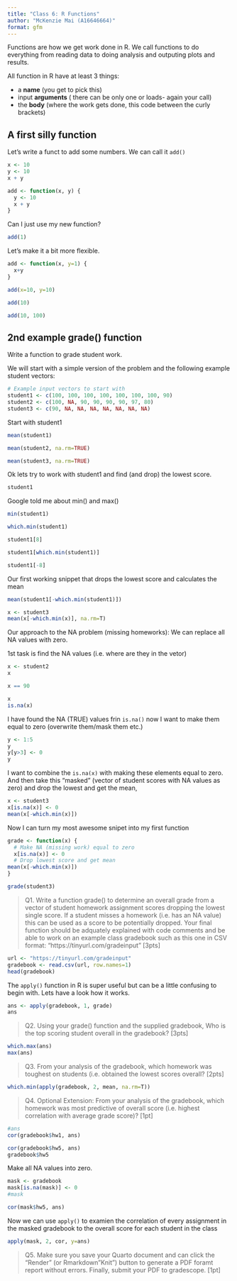 ```yaml
---
title: "Class 6: R Functions"
author: "McKenzie Mai (A16646664)"
format: gfm
---
```


Functions are how we get work done in R. We call functions to do everything from reading data to doing analysis and outputing plots and results. 

All function in R have at least 3 things:

- a **name** (you get to pick this)
- input **arguments** ( there can be only one or loads- again your call)
- the **body** (where the work gets done, this code between the curly brackets)

## A first silly function

Let's write a funct to add some numbers. We can call it `add()`


```r
x <- 10
y <- 10
x + y
```


```r
add <- function(x, y) {
  y <- 10
  x + y
}
```

Can I just use my new function?

```r
add(1)
```

Let's make it a bit more flexible.

```r
add <- function(x, y=1) {
  x+y
}

add(x=10, y=10)

```
```r
add(10)
```

```r
add(10, 100)
```


## 2nd example grade() function

Write a function to grade student work.

We will start with a simple version of the problem and the following example student vectors:


```r
# Example input vectors to start with
student1 <- c(100, 100, 100, 100, 100, 100, 100, 90)
student2 <- c(100, NA, 90, 90, 90, 90, 97, 80)
student3 <- c(90, NA, NA, NA, NA, NA, NA, NA)
```


Start with student1

```r
mean(student1)
```

```r
mean(student2, na.rm=TRUE)
```

```r
mean(student3, na.rm=TRUE)
```


Ok lets try to work with student1 and find (and drop) the lowest score.

```r
student1
```

Google told me about min() and max()

```r
min(student1)
```
```r
which.min(student1)
```
```r
student1[8]
```
```r
student1[which.min(student1)]
```

```r
student1[-8]
```

Our first working snippet that drops the lowest score and calculates the mean

```r
mean(student1[-which.min(student1)])
```

```r
x <- student3
mean(x[-which.min(x)], na.rm=T)
```

Our approach to the NA problem (missing homeworks): We can replace all NA values with zero.

1st task is find the NA values (i.e. where are they in the vetor)

```r
x <- student2
x
```

```r
x == 90
```
```r
x
is.na(x)
```

I have found the NA (TRUE) values frin `is.na()` now I want to make them equal to zero (overwrite them/mask them etc.)


```r
y <- 1:5
y
y[y>3] <- 0
y
```

I want to combine the `is.na(x)` with making these elements equal to zero. 
And then take this "masked" (vector of student scores with NA values as zero) and drop the lowest and get the mean,

```r
x <- student3
x[is.na(x)] <- 0
mean(x[-which.min(x)])
```

Now I can turn my most awesome snipet into my first function

```r
grade <- function(x) {
  # Make NA (missing work) equal to zero
  x[is.na(x)] <- 0
  # Drop lowest score and get mean
mean(x[-which.min(x)])
}
```


```r
grade(student3)
```

> Q1. Write a function grade() to determine an overall grade from a vector of student homework assignment scores dropping the lowest single score. If a student misses a homework (i.e. has an NA value) this can be used as a score to be potentially dropped. Your final function should be adquately explained with code comments and be able to work on an example class gradebook such as this one in CSV format: “https://tinyurl.com/gradeinput” [3pts]

```r
url <- "https://tinyurl.com/gradeinput"
gradebook <- read.csv(url, row.names=1)
head(gradebook)
```


The `apply()` function in R is super useful but can be a little confusing to begin with. Lets have a look how it works.

```r
ans <- apply(gradebook, 1, grade)
ans
```

> Q2. Using your grade() function and the supplied gradebook, Who is the top scoring student overall in the gradebook? [3pts]

```r
which.max(ans)
max(ans)
```



> Q3. From your analysis of the gradebook, which homework was toughest on students (i.e. obtained the lowest scores overall? [2pts]

```r
which.min(apply(gradebook, 2, mean, na.rm=T))
```

> Q4. Optional Extension: From your analysis of the gradebook, which homework was most predictive of overall score (i.e. highest correlation with average grade score)? [1pt]


```r
#ans
cor(gradebook$hw1, ans)
```

```r
cor(gradebook$hw5, ans)
gradebook$hw5
```

Make all NA values into zero.
```r
mask <- gradebook
mask[is.na(mask)] <- 0
#mask
```

```r
cor(mask$hw5, ans)
```
Now we can use `apply()` to examien the correlation of every assignment in the masked gradebook to the overall score for each student in the class

```r
apply(mask, 2, cor, y=ans)
```

> Q5. Make sure you save your Quarto document and can click the “Render” (or Rmarkdown”Knit”) button to generate a PDF foramt report without errors. Finally, submit your PDF to gradescope. [1pt]